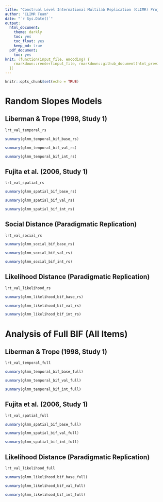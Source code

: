 ```yaml
---
title: "Construal Level International Multilab Replication (CLIMR) Project: Robustness Tests Accounting for Valence Differences in the Response Options for the Items on the Behavior Identification Form (BIF), with random slopes for labs and BIF items"
author: "CLIMR Team"
date: "`r Sys.Date()`"
output:
  html_document:
    theme: darkly
    toc: yes
    toc_float: yes
    keep_md: true
  pdf_document:
    toc: yes
knit: (function(input_file, encoding) {
    rmarkdown::render(input_file, rmarkdown::github_document(html_preview = FALSE), encoding = encoding, output_dir = "./reports/")
  })
---
```


```r
knitr::opts_chunk$set(echo = TRUE)

```

# Random Slopes Models

## Liberman & Trope (1998, Study 1)

```r
lrt_val_temporal_rs
```

```r
summary(glmm_temporal_bif_base_rs)
```

```r
summary(glmm_temporal_bif_val_rs)
```

```r
summary(glmm_temporal_bif_int_rs)
```

## Fujita et al. (2006, Study 1)

```r
lrt_val_spatial_rs
```

```r
summary(glmm_spatial_bif_base_rs)
```

```r
summary(glmm_spatial_bif_val_rs)
```

```r
summary(glmm_spatial_bif_int_rs)
```

## Social Distance (Paradigmatic Replication)

```r
lrt_val_social_rs
```

```r
summary(glmm_social_bif_base_rs)
```

```r
summary(glmm_social_bif_val_rs)
```

```r
summary(glmm_social_bif_int_rs)
```

## Likelihood Distance (Paradigmatic Replication)

```r
lrt_val_likelihood_rs
```

```r
summary(glmm_likelihood_bif_base_rs)
```

```r
summary(glmm_likelihood_bif_val_rs)
```

```r
summary(glmm_likelihood_bif_int_rs)
```

# Analysis of Full BIF (All Items)

## Liberman & Trope (1998, Study 1)

```r
lrt_val_temporal_full
```

```r
summary(glmm_temporal_bif_base_full)
```

```r
summary(glmm_temporal_bif_val_full)
```

```r
summary(glmm_temporal_bif_int_full)
```

## Fujita et al. (2006, Study 1)

```r
lrt_val_spatial_full
```

```r
summary(glmm_spatial_bif_base_full)
```

```r
summary(glmm_spatial_bif_val_full)
```

```r
summary(glmm_spatial_bif_int_full)
```

## Likelihood Distance (Paradigmatic Replication)

```r
lrt_val_likelihood_full
```

```r
summary(glmm_likelihood_bif_base_full)
```

```r
summary(glmm_likelihood_bif_val_full)
```

```r
summary(glmm_likelihood_bif_int_full)
```

